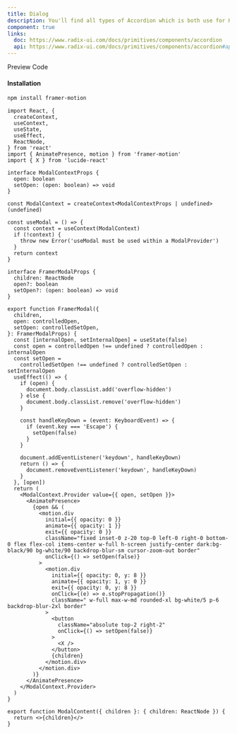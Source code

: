 ```yaml
---
title: Dialog
description: You'll find all types of Accordion which is both use for HTML, REACTJS and NEXTJS
component: true
links:
  doc: https://www.radix-ui.com/docs/primitives/components/accordion
  api: https://www.radix-ui.com/docs/primitives/components/accordion#api-reference
---
```


<Tabs defaultValue="preview" className="w-full relative">
  <TabsList>
    <TabsTrigger value="preview">Preview</TabsTrigger>
    <TabsTrigger value="codesnippet">Code</TabsTrigger>
  </TabsList>
  <TabsContent value="preview">
    <ComponentPreview name="dialog" category="modal" />
  </TabsContent>
  <TabsContent value="codesnippet">
    <CodeWrapper>
      <CodePreview name="dialog" category="modal" />
    </CodeWrapper>

  </TabsContent>
</Tabs>

#### Installation

```bash
npm install framer-motion
```

```tsx title="modal.tsx"
import React, {
  createContext,
  useContext,
  useState,
  useEffect,
  ReactNode,
} from 'react'
import { AnimatePresence, motion } from 'framer-motion'
import { X } from 'lucide-react'

interface ModalContextProps {
  open: boolean
  setOpen: (open: boolean) => void
}

const ModalContext = createContext<ModalContextProps | undefined>(undefined)

const useModal = () => {
  const context = useContext(ModalContext)
  if (!context) {
    throw new Error('useModal must be used within a ModalProvider')
  }
  return context
}

interface FramerModalProps {
  children: ReactNode
  open?: boolean
  setOpen?: (open: boolean) => void
}

export function FramerModal({
  children,
  open: controlledOpen,
  setOpen: controlledSetOpen,
}: FramerModalProps) {
  const [internalOpen, setInternalOpen] = useState(false)
  const open = controlledOpen !== undefined ? controlledOpen : internalOpen
  const setOpen =
    controlledSetOpen !== undefined ? controlledSetOpen : setInternalOpen
  useEffect(() => {
    if (open) {
      document.body.classList.add('overflow-hidden')
    } else {
      document.body.classList.remove('overflow-hidden')
    }

    const handleKeyDown = (event: KeyboardEvent) => {
      if (event.key === 'Escape') {
        setOpen(false)
      }
    }

    document.addEventListener('keydown', handleKeyDown)
    return () => {
      document.removeEventListener('keydown', handleKeyDown)
    }
  }, [open])
  return (
    <ModalContext.Provider value={{ open, setOpen }}>
      <AnimatePresence>
        {open && (
          <motion.div
            initial={{ opacity: 0 }}
            animate={{ opacity: 1 }}
            exit={{ opacity: 0 }}
            className="fixed inset-0 z-20 top-0 left-0 right-0 bottom-0 flex flex-col items-center w-full h-screen justify-center dark:bg-black/90 bg-white/90 backdrop-blur-sm cursor-zoom-out border"
            onClick={() => setOpen(false)}
          >
            <motion.div
              initial={{ opacity: 0, y: 8 }}
              animate={{ opacity: 1, y: 0 }}
              exit={{ opacity: 0, y: 8 }}
              onClick={(e) => e.stopPropagation()}
              className=" w-full max-w-md rounded-xl bg-white/5 p-6 backdrop-blur-2xl border"
            >
              <button
                className="absolute top-2 right-2"
                onClick={() => setOpen(false)}
              >
                <X />
              </button>
              {children}
            </motion.div>
          </motion.div>
        )}
      </AnimatePresence>
    </ModalContext.Provider>
  )
}

export function ModalContent({ children }: { children: ReactNode }) {
  return <>{children}</>
}
```
